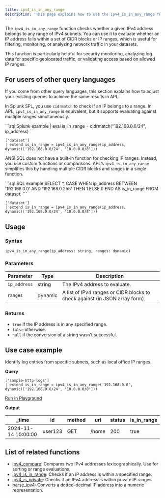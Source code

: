 ```yaml
---
title: ipv4_is_in_any_range
description: 'This page explains how to use the ipv4_is_in_any_range function in APL.'
---
```


The `ipv4_is_in_any_range` function checks whether a given IPv4 address belongs to any range of IPv4 subnets. You can use it to evaluate whether an IP address falls within a set of CIDR blocks or IP ranges, which is useful for filtering, monitoring, or analyzing network traffic in your datasets.

This function is particularly helpful for security monitoring, analyzing log data for specific geolocated traffic, or validating access based on allowed IP ranges.

## For users of other query languages

If you come from other query languages, this section explains how to adjust your existing queries to achieve the same results in APL.

<AccordionGroup>
<Accordion title="Splunk SPL users">

In Splunk SPL, you use `cidrmatch` to check if an IP belongs to a range. In APL, `ipv4_is_in_any_range` is equivalent, but it supports evaluating against multiple ranges simultaneously.

<CodeGroup>
```sql Splunk example
| eval is_in_range = cidrmatch("192.168.0.0/24", ip_address)
```

```kusto APL equivalent
['dataset'] 
| extend is_in_range = ipv4_is_in_any_range(ip_address, dynamic(['192.168.0.0/24', '10.0.0.0/8']))
```
</CodeGroup>

</Accordion>
<Accordion title="ANSI SQL users">

ANSI SQL does not have a built-in function for checking IP ranges. Instead, you use custom functions or comparisons. APL’s `ipv4_is_in_any_range` simplifies this by handling multiple CIDR blocks and ranges in a single function.

<CodeGroup>
```sql SQL example
SELECT *,
  CASE WHEN ip_address BETWEEN '192.168.0.0' AND '192.168.0.255' THEN 1 ELSE 0 END AS is_in_range
FROM dataset;
```

```kusto APL equivalent
['dataset'] 
| extend is_in_range = ipv4_is_in_any_range(ip_address, dynamic(['192.168.0.0/24', '10.0.0.0/8']))
```
</CodeGroup>

</Accordion>
</AccordionGroup>

## Usage

### Syntax

```kusto
ipv4_is_in_any_range(ip_address: string, ranges: dynamic)
```

### Parameters

| Parameter    | Type    | Description                                                                 |
|--------------|---------|-----------------------------------------------------------------------------|
| `ip_address` | string  | The IPv4 address to evaluate.                                               |
| `ranges`     | dynamic | A list of IPv4 ranges or CIDR blocks to check against (in JSON array form). |

### Returns

- `true` if the IP address is in any specified range.
- `false` otherwise.
- `null` if the conversion of a string wasn’t successful.

## Use case example

Identify log entries from specific subnets, such as local office IP ranges.

**Query**

```kusto
['sample-http-logs'] 
| extend is_in_range = ipv4_is_in_any_range('192.168.0.0', dynamic(['192.168.0.0/24', '10.0.0.0/8']))
```

[Run in Playground](https://play.axiom.co/axiom-play-qf1k/query?initForm=%7B%22apl%22%3A%22%5B'sample-http-logs'%5D%20%20%7C%20extend%20is_in_range%20%3D%20ipv4_is_in_any_range('192.168.0.0'%2C%20dynamic(%5B'192.168.0.0%2F24'%2C%20'10.0.0.0%2F8'%5D))%22%7D)

**Output**

| _time              | id        | method | uri             | status | is_in_range |
|---------------------|-----------|--------|-----------------|-------------|-------------|
| 2024-11-14 10:00:00 | user123   | GET    | /home           | 200    | true |

## List of related functions

- [ipv4_compare](/apl/scalar-functions/ip-functions/ipv4-compare): Compares two IPv4 addresses lexicographically. Use for sorting or range evaluations.
- [ipv4_is_in_range](/apl/scalar-functions/ip-functions/ipv4-is-in-range): Checks if an IP address is within a specified range.
- [ipv4_is_private](/apl/scalar-functions/ip-functions/ipv4-is-private): Checks if an IPv4 address is within private IP ranges.
- [parse_ipv4](/apl/scalar-functions/ip-functions/parse-ipv4): Converts a dotted-decimal IP address into a numeric representation.